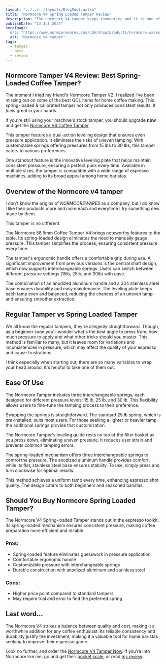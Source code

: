 ```yaml
---
layout: "../../../layouts/BlogPost.astro"
title: "Normcore V4 Spring Loaded Tamper Review"
description: "The normcore V4 tamper keeps innovating and it is one of the best pieces of equipment you can upgrade your coffee game with. Check out what's the deal with this brilliant tool"
publishDate: "13 Jul 2024"
heroImage:
  src: "https://www.normcorewares.com/cdn/shop/products/normcore-wares--normcore-spring-loaded-tamper-upgraded-v4-37536261308664.jpg?v=1655649120&width=1400"
  alt: "Normcore v4 tamper"
tags:
  - tamper
  - best
  - review
---
```


## Normcore Tamper V4 Review: Best Spring-Loaded Coffee Tamper?

The moment I tried my friend's Normcore Tamper V2, I realized I've been
missing out on some of the best QOL items for home coffee making. This
spring-loaded & calibrated tamper not only produces consistent results,
it *feels* great in your hands.

If you're still using your machine's stock tamper, you should upgrade
**now** and get the [Normcore V4 Coffee Tamper](https://amzn.to/4cESrYC).

This tamper features a dual-action leveling design that ensures even pressure application. It eliminates the risks of uneven tamping. With customizable springs offering pressures from 15 lbs to 30 lbs, this tamper caters to various preferences.

One standout feature is the innovative leveling plate that helps maintain consistent pressure, ensuring a perfect puck every time. Available in multiple sizes, the tamper is compatible with a wide range of espresso machines, adding to its broad appeal among home baristas.

## Overview of the Normcore v4 tamper
I don't know the origins of *NORMCOREWARES* as a company, but I do know
I like their products more and more each and everytime I try something
new made by them.

This tamper is no different.

The Normcore 58.5mm Coffee Tamper V4 brings noteworthy features to the table. Its spring-loaded design eliminates the need to manually gauge pressure. This tamper simplifies the process, ensuring consistent pressure every time.

The tamper's ergonomic handle offers a comfortable grip during use. A significant improvement from previous versions is the central shaft design, which now supports interchangeable springs. Users can switch between different pressure settings (15lb, 25lb, and 30lb) with ease.

The combination of an anodized aluminum handle and a 304 stainless steel base ensures durability and easy maintenance. The leveling plate keeps each tamp even and balanced, reducing the chances of an uneven tamp and ensuring smoother extraction.

## Regular Tamper vs Spring Loaded Tamper

We all know the regular tampers, they're allegedly straightforward.
Though, as a beginner soon you'll wonder what's the best angle to press
from, how much pressure to apply and what other tricks should you
master. This method is familiar to many, but it leaves room for variations and inconsistencies in pressure, which may affect the quality of your espresso and cause frustrations.

I think especially when starting out, there are so many variables to
wrap your head around, it's helpful to take one of them out.

## Ease Of Use

The Normcore Tamper includes three interchangeable springs, each designed for different pressure levels: 15 lb, 25 lb, and 30 lb. This flexibility allows users to fine-tune the tamping process to their preference.

Swapping the springs is straightforward. The standard 25 lb spring, which is pre-installed, suits most users. For those seeking a lighter or heavier tamp, the additional springs provide that customization.

The Normcore Tamper's leveling guide rests on top of the filter basket as you press down, eliminating uneven pressure. It reduces user strain and prevents common tamping errors.

The spring-loaded mechanism offers three interchangeable springs to control the pressure. The anodized aluminum handle provides comfort, while its flat, stainless steel base ensures stability. To use, simply press and turn clockwise for optimal results.

This method achieves a uniform tamp every time, enhancing espresso shot quality. The design caters to both beginners and seasoned baristas.

## Should You Buy Normcore Spring Loaded Tamper?

The Normcore V4 Spring-loaded Tamper stands out in the espresso toolkit. Its spring-loaded mechanism ensures consistent pressure, making coffee preparation more efficient and reliable.

### Pros:
- Spring-loaded feature eliminates guesswork in pressure application
- Comfortable ergonomic handle
- Customizable pressure with interchangeable springs
- Durable construction with anodized aluminum and stainless steel

### Cons:
- Higher price point compared to standard tampers
- May require trial and error to find the preferred spring

## Last word...
The Normcore V4 strikes a balance between quality and cost, making it a worthwhile addition for any coffee enthusiast. Its reliable consistency and durability justify the investment, making it a valuable tool for home baristas seeking to improve their espresso game.

Look no further, and order the [Normcore V4 Tamper Now](https://amzn.to/4cESrYC). If you're into Normcore like me, go and get their [pocket scale](https://amzn.to/4bI5Cqo), or read [my review](/posts/normcore-scale/).
